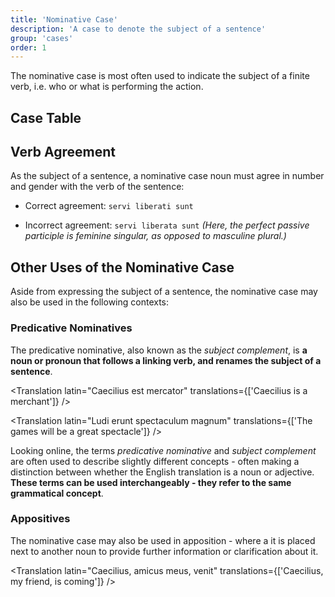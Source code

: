 ```yaml
---
title: 'Nominative Case'
description: 'A case to denote the subject of a sentence'
group: 'cases'
order: 1
---
```


The nominative case is most often used to indicate the subject of a finite verb, i.e. who or what is performing the action.

## Case Table

<CaseDisplayTable type="nom" />

## Verb Agreement

As the subject of a sentence, a nominative case noun must agree in number and gender with the verb of the sentence:

- Correct agreement: `servi liberati sunt`

- Incorrect agreement: `servi liberata sunt`
  _(Here, the perfect passive participle is feminine singular, as opposed to masculine plural.)_

## Other Uses of the Nominative Case

Aside from expressing the subject of a sentence, the nominative case may also be used in the following contexts:

### Predicative Nominatives

The predicative nominative, also known as the _subject complement_, is **a noun or pronoun that follows a linking verb, and renames the subject of a sentence**.

<Translation
  latin="Caecilius est mercator"
  translations={['Caecilius is a merchant']}
/>

<Translation
  latin="Ludi erunt spectaculum magnum"
  translations={['The games will be a great spectacle']}
/>

<Callout type="warn">

Looking online, the terms _predicative nominative_ and _subject complement_ are often used to describe slightly different concepts - often making a distinction between whether the English translation is a noun or adjective. **These terms can be used interchangeably - they refer to the same grammatical concept**.

</Callout>

### Appositives

The nominative case may also be used in apposition - where a it is placed next to another noun to provide further information or clarification about it.

<Translation
  latin="Caecilius, amicus meus, venit"
  translations={['Caecilius, my friend, is coming']}
/>
